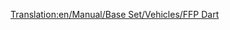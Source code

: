 [[Translation:en/Manual/Base Set/Vehicles/FFP Dart]]

{{es/Aeronaves|Nombre=FFP Dart
|Imagen=[[File:en/AërospatialeSE-310Caravelle.png|FPP Dart]]
|Precio=65.624 € (32.812 £)
|Velocidad=947 km/h (592 mph)
|Coste-anual=7.312 € (3,656 £)
|Diseño=1955
|Duración=18
|Capacidad=90 pasajeros y 10 sacos de correo
|
|Descripción=Una capacidad muy superior a los aviones anteriores, pero una vida más baja y precios más altos pueden disuadir a los nuevos jugadores.
|Vida-real=Aérospatiale SE-310 Caravelle
}}